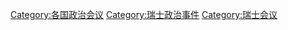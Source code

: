 [[Category:各国政治会议|Category:各国政治会议]]
[[Category:瑞士政治事件|Category:瑞士政治事件]]
[[Category:瑞士会议|Category:瑞士会议]]